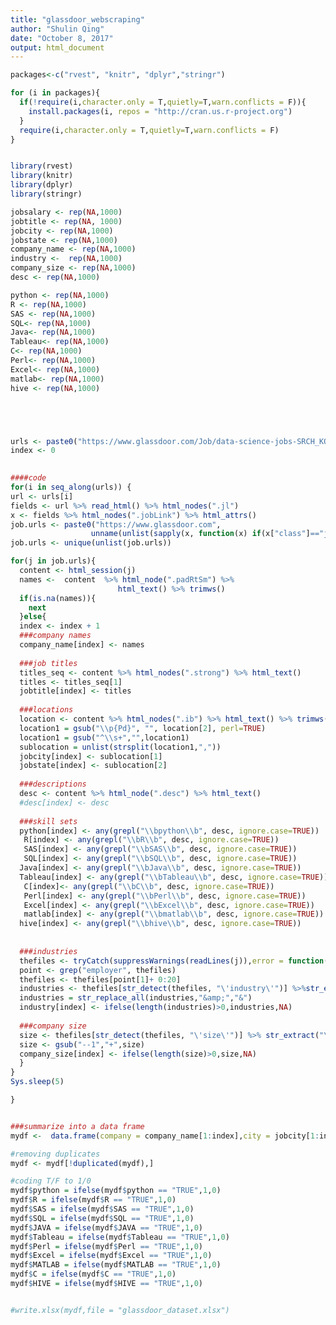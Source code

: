 ```yaml
---
title: "glassdoor_webscraping"
author: "Shulin Qing"
date: "October 8, 2017"
output: html_document
---
```


```r
packages<-c("rvest", "knitr", "dplyr","stringr")

for (i in packages){
  if(!require(i,character.only = T,quietly=T,warn.conflicts = F)){
    install.packages(i, repos = "http://cran.us.r-project.org")
  }
  require(i,character.only = T,quietly=T,warn.conflicts = F)
}


library(rvest)
library(knitr)
library(dplyr)
library(stringr)
```

```r

jobsalary <- rep(NA,1000)
jobtitle <- rep(NA, 1000)
jobcity <- rep(NA,1000)
jobstate <- rep(NA,1000)
company_name <- rep(NA,1000)
industry <-  rep(NA,1000)
company_size <- rep(NA,1000)
desc <- rep(NA,1000)

python <- rep(NA,1000)
R <- rep(NA,1000)
SAS <- rep(NA,1000)
SQL<- rep(NA,1000)
Java<- rep(NA,1000)
Tableau<- rep(NA,1000)
C<- rep(NA,1000)
Perl<- rep(NA,1000)
Excel<- rep(NA,1000)
matlab<- rep(NA,1000)
hive <- rep(NA,1000)





urls <- paste0("https://www.glassdoor.com/Job/data-science-jobs-SRCH_KO0,12_IP", 1:30,".htm")
index <- 0

    
####code
for(i in seq_along(urls)) {
url <- urls[i]
fields <- url %>% read_html() %>% html_nodes(".jl")
x <- fields %>% html_nodes(".jobLink") %>% html_attrs()
job.urls <- paste0("https://www.glassdoor.com",
                  unname(unlist(sapply(x, function(x) if(x["class"]=="jobLink") x["href"]))))
job.urls <- unique(unlist(job.urls))

for(j in job.urls){
  content <- html_session(j)
  names <-  content  %>% html_node(".padRtSm") %>% 
                        html_text() %>% trimws()
  if(is.na(names)){
    next
  }else{
  index <- index + 1
  ###company names
  company_name[index] <- names
  
  ###job titles
  titles_seq <- content %>% html_nodes(".strong") %>% html_text()
  titles <- titles_seq[1]
  jobtitle[index] <- titles
  
  ###locations
  location <- content %>% html_nodes(".ib") %>% html_text() %>% trimws()
  location1 = gsub("\\p{Pd}", "", location[2], perl=TRUE)
  location1 = gsub("^\\s+","",location1)
  sublocation = unlist(strsplit(location1,","))
  jobcity[index] <- sublocation[1]
  jobstate[index] <- sublocation[2]
  
  ###descriptions
  desc <- content %>% html_node(".desc") %>% html_text()
  #desc[index] <- desc
  
  ###skill sets
  python[index] <- any(grepl("\\bpython\\b", desc, ignore.case=TRUE))
   R[index] <- any(grepl("\\bR\\b", desc, ignore.case=TRUE))
   SAS[index] <- any(grepl("\\bSAS\\b", desc, ignore.case=TRUE))
   SQL[index] <- any(grepl("\\bSQL\\b", desc, ignore.case=TRUE))
  Java[index] <- any(grepl("\\bJava\\b", desc, ignore.case=TRUE))
  Tableau[index] <- any(grepl("\\bTableau\\b", desc, ignore.case=TRUE))
   C[index]<- any(grepl("\\bC\\b", desc, ignore.case=TRUE))
   Perl[index] <- any(grepl("\\bPerl\\b", desc, ignore.case=TRUE))
   Excel[index] <- any(grepl("\\bExcel\\b", desc, ignore.case=TRUE))
   matlab[index] <- any(grepl("\\bmatlab\\b", desc, ignore.case=TRUE))
  hive[index] <- any(grepl("\\bhive\\b", desc, ignore.case=TRUE))
  
  
  ###industries
  thefiles <- tryCatch(suppressWarnings(readLines(j)),error = function(e){cat("ERROR:",conditionMessage(e),"\n")})
  point <- grep("employer", thefiles)
  thefiles <- thefiles[point[1]+ 0:20]
  industries <- thefiles[str_detect(thefiles, "\'industry\'")] %>%str_extract("\"(.*)\"") %>% str_sub(2,-2)
  industries = str_replace_all(industries,"&amp;","&")
  industry[index] <- ifelse(length(industries)>0,industries,NA)
  
  ###company size
  size <- thefiles[str_detect(thefiles, "\'size\'")] %>% str_extract("\"(.*)\"")%>% str_sub(2, -2)
  size <- gsub("--1","+",size)
  company_size[index] <- ifelse(length(size)>0,size,NA)
  }
}
Sys.sleep(5)

}


###summarize into a data frame
mydf <-  data.frame(company = company_name[1:index],city = jobcity[1:index],state = jobstate[1:index],jobtitle = jobtitle[1:index],industry = industry[1:index], companysize = company_size[1:index],python = python[1:index],R = R[1:index],SAS = SAS[1:index],SQL = SQL[1:index],JAVA = Java[1:index],Tableau = Tableau[1:index],C = C[1:index], Perl = Perl[1:index],Excel = Excel[1:index],MATLAB = matlab[1:index],HIVE = hive[1:index])

#removing duplicates
mydf <- mydf[!duplicated(mydf),]

#coding T/F to 1/0
mydf$python = ifelse(mydf$python == "TRUE",1,0)
mydf$R = ifelse(mydf$R == "TRUE",1,0)
mydf$SAS = ifelse(mydf$SAS == "TRUE",1,0)
mydf$SQL = ifelse(mydf$SQL == "TRUE",1,0)
mydf$JAVA = ifelse(mydf$JAVA == "TRUE",1,0)
mydf$Tableau = ifelse(mydf$Tableau == "TRUE",1,0)
mydf$Perl = ifelse(mydf$Perl == "TRUE",1,0)
mydf$Excel = ifelse(mydf$Excel == "TRUE",1,0)
mydf$MATLAB = ifelse(mydf$MATLAB == "TRUE",1,0)
mydf$C = ifelse(mydf$C == "TRUE",1,0)
mydf$HIVE = ifelse(mydf$HIVE == "TRUE",1,0)


#write.xlsx(mydf,file = "glassdoor_dataset.xlsx")
```
